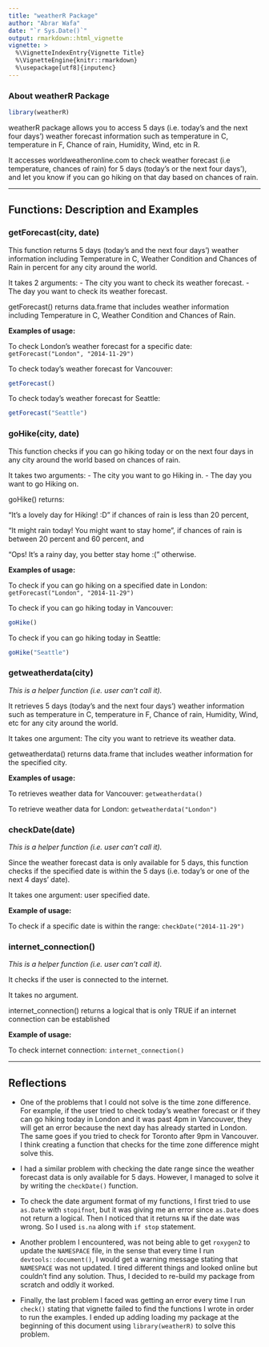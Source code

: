 ```yaml
---
title: "weatherR Package"
author: "Abrar Wafa"
date: "`r Sys.Date()`"
output: rmarkdown::html_vignette
vignette: >
  %\VignetteIndexEntry{Vignette Title}
  %\VignetteEngine{knitr::rmarkdown}
  %\usepackage[utf8]{inputenc}
---
```


### About weatherR Package

```r
library(weatherR)
```

weatherR package allows you to access 5 days (i.e. today's and the next four days') weather forecast information such as temperature in C, temperature in F,
Chance of rain, Humidity, Wind, etc in R.

It accesses worldweatheronline.com to check weather forecast (i.e temperature, chances of rain) for 5 days (today's or the next four days'), and let you know if you can go hiking on that day based on chances of rain.

***

## Functions: Description and Examples

### getForecast(city, date)

This function returns 5 days (today's and the next four days') weather information
including Temperature in C, Weather Condition and Chances of Rain in percent for any city around the world.

It takes 2 arguments: 
- The city you want to check its weather forecast.
- The day you want to check its weather forecast.


getForecast() returns data.frame that includes weather information including Temperature in C, Weather Condition and Chances of Rain.

**Examples of usage:**

To check London's weather forecast for a specific date:
`getForecast("London", "2014-11-29")`

To check today's weather forecast for Vancouver:
```r
getForecast()
```


To check today's weather forecast for Seattle:
```r
getForecast("Seattle")
```



### goHike(city, date)

This function checks if you can go hiking today or on the next four days
in any city around the world based on chances of rain.

It takes two arguments:
- The city you want to go Hiking in.
- The day you want to go Hiking on.

goHike() returns:

"It's a lovely day for Hiking! :D" if chances of rain is less than 20 percent,

"It might rain today! You might want to stay home", if chances of rain is between 20 percent and 60 percent, and

"Ops! It's a rainy day, you better stay home :(" otherwise.

**Examples of usage:**

To check if you can go hiking on a specified date in London: `getForecast("London", "2014-11-29")`

To check if you can go hiking today in Vancouver:
```r
goHike()
```


To check if you can go hiking today in Seattle: 
```r
goHike("Seattle")
```


### getweatherdata(city)

*This is a helper function (i.e. user can't call it).*

It retrieves 5 days (today's and the next four days') weather information
such as temperature in C, temperature in F, Chance of rain, Humidity, Wind, etc for any city around the world.

It takes one argument: The city you want to retrieve its weather data.

getweatherdata() returns data.frame that includes weather information for the specified city.

**Examples of usage:**

To retrieves weather data for Vancouver: `getweatherdata()`

To retrieve weather data for London: `getweatherdata("London")`



### checkDate(date)

*This is a helper function (i.e. user can't call it).*

Since the weather forecast data is only available for 5 days, this function checks if the specified date is within the 5 days (i.e. today's or one of the next 4 days' date).

It takes one argument: user specified date.

**Example of usage:**

To check if a specific date is within the range: `checkDate("2014-11-29")`

### internet_connection()

*This is a helper function (i.e. user can't call it).*

It checks if the user is connected to the internet.

It takes no argument.

internet_connection() returns a logical that is only TRUE if an internet connection can be established

**Example of usage:**

To check internet connection: `internet_connection()`

***
## Reflections

- One of the problems that I could not solve is the time zone difference. For example, if the user tried to check today's weather forecast or if they can go hiking today in London and it was past 4pm in Vancouver, they will get an error because the next day has already started in London. The same goes if you tried to check for Toronto after 9pm in Vancouver. I think creating a function that checks for the time zone difference might solve this.

- I had a similar problem with checking the date range since the weather forecast data is only available for 5 days. However, I managed to solve it by writing the `checkDate()` function.

- To check the date argument format of my functions, I first tried to use `as.Date` with `stopifnot`, but it was giving me an error since `as.Date` does not return a logical. Then I noticed that it returns `NA` if the date was wrong. So I used `is.na` along with `if stop` statement. 

- Another problem I encountered, was not being able to get `roxygen2` to update the `NAMESPACE` file, in the sense that every time I run `devtools::document()`, I would get a warning message stating that `NAMESPACE` was not updated. I tired different things and looked online but couldn't find any solution. Thus, I decided to re-build my package from scratch and oddly it worked. 

- Finally, the last problem I faced was getting an error every time I run `check()` stating that vignette failed to find the functions I wrote in order to run the examples. I ended up adding loading my package at the beginning of this document using `library(weatherR)` to solve this problem.  
